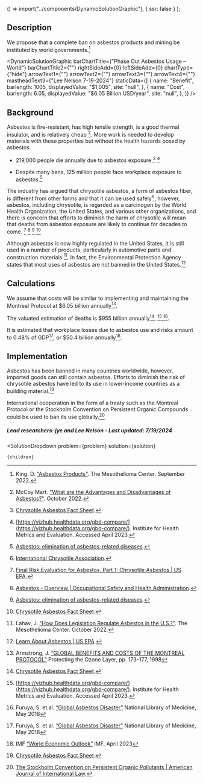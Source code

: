
  () => import("../components/DynamicSolutionGraphic"),
  { ssr: false }
);


## Description
We propose that a complete ban on asbestos products and mining be instituted by world governments.[^2]

<DynamicSolutionGraphic
  barChartTitle={"Phase Out Asbestos Usage – World"}
  barChartTitle2={""}
  rightSideAdd={0}
  leftSideAdd={0}
  chartType={"hide"}
  arrowText1={""}
  arrowText2={""}
  arrowText3={""}
  arrowText4={""}
  mastheadText3={"Lee Nelson 7-19-2024"}
 staticData={[
    {
     name: "Benefit",
      barlength: 1005,
      displayedValue: "$1,005",
      site: "null",
    },
    {
      name: "Cost",
      barlength: 6.05,
      displayedValue: "$6.05 Billion USD/year",
      site: "null",
    },
  ]}
/>

## Background
Asbestos is fire-resistant, has high tensile strength, is a good thermal insulator, and is relatively cheap [^3]. More work is needed to develop materials with these properties but without the health hazards posed by asbestos.

- 219,000 people die annually due to asbestos exposure.[^"4"] [^"5"]

- Despite many bans, 125 million people face workplace exposure to asbestos.[^"10"]

The industry has argued that chrysotile asbestos, a form of asbestos fiber, is different from other forms and that it can be used safely[^"6"], however, asbestos, including chrysotile, is regarded as a carcinogen by the World Health Organization, the United States, and various other organizations, and there is concern that efforts to diminish the harm of chrysotile will mean that deaths from asbestos exposure are likely to continue for decades to come. [^"9"] [^"7"] [^"10"] [^"4"]

Although asbestos is now highly regulated in the United States, it is still used in a number of products, particularly in automotive parts and construction materials [^1]. In fact, the Environmental Protection Agency states that most uses of asbestos are not banned in the United States.[^"11"]

## Calculations
We assume that costs will be similar to implementing and maintaining the Montreal Protocol at $6.05 billion annually[^"13"].

The valuated estimation of deaths is $955 billion annually[^"4"], [^"5"],[^"14"].

It is estimated that workplace losses due to asbestos use and risks amount to 0.48% of GDP[^"14"], or $50.4 billion annually[^"15"].

## Implementation
Asbestos has been banned in many countries worldwide, however, imported goods can still contain asbestos. Efforts to diminish the risk of chrysotile asbestos have led to its use in lower-income countries as a building material.[^"4"]

International cooperation in the form of a treaty such as the Montreal Protocol or the Stockholm Convention on Persistent Organic Compounds could be used to ban its use globally.[^"12"]

##### Lead researchers: jye and Lee Nelson - Last updated: 7/19/2024

[^1]: Lahav, J. ["How Does Legislation Regulate Asbestos in the U.S.?"](https://www.asbestos.com/mesothelioma-lawyer/legislation/). The Mesothelioma Center. October 2022.

[^2]: King. D. ["Asbestos Products"](https://www.asbestos.com/products/). The Mesothelioma Center. September 2022.

[^3]: McCoy Mart. ["What are the Advantages and Disadvantages of Asbestos?"](https://mccoymart.com/post/advantages-disadvantages-asbestos/). October 2022.

[^"4"]:  [Chrysotile Asbestos Fact Sheet](https://www.asbestossafety.gov.au/find-out-about-asbestos/asbestos-safety-information/chrysotile-asbestos-fact-sheet).

[^"5"]:  [https://vizhub.healthdata.org/gbd-compare/](https://vizhub.healthdata.org/gbd-compare/). Institute for Health Metrics and Evaluation. Accessed April 2023.

[^"6"]:  [International Chrysotile Association](https://chrysotileassociation.com/).

[^"7"]:  [Asbestos - Overview | Occupational Safety and Health Administration](https://www.osha.gov/asbestos).

[^"8"]:  [Non-asbestiform elongate mineral particles and mesothelioma risk: Human and experimental evidence - ScienceDirect](https://www.sciencedirect.com/science/article/pii/S0013935122019053).

[^"9"]:  [Final Risk Evaluation for Asbestos, Part 1: Chrysotile Asbestos | US EPA](https://www.epa.gov/assessing-and-managing-chemicals-under-tsca/final-risk-evaluation-asbestos-part-1-chrysotile).

[^"10"]:  [Asbestos: elimination of asbestos-related diseases](https://www.who.int/news-room/fact-sheets/detail/asbestos-elimination-of-asbestos-related-diseases).

[^"11"]:  [Learn About Asbestos | US EPA](https://www.epa.gov/asbestos/learn-about-asbestos).

[^"12"]: [The Stockholm Convention on Persistent Organic Pollutants | American Journal of International Law](https://www.cambridge.org/core/journals/american-journal-of-international-law/article/abs/stockholm-convention-on-persistent-organic-pollutants/47E6AE71CC66943C239D5383B2B935C0).

[^"13"]: Armstrong, J. [“GLOBAL BENEFITS AND COSTS OF THE MONTREAL PROTOCOL”](https://link.springer.com/chapter/10.1007/978-1-4615-5585-8_26) Protecting the Ozone Layer, pp. 173-177, 1998

[^"14"]: Furuya, S. et al. [“Global Asbestos Disaster”](https://www.ncbi.nlm.nih.gov/pmc/articles/PMC5982039/) National Library of Medicine, May 2018

[^"15"]: IMF [“World Economic Outlook”](https://www.imf.org/-/media/Files/Publications/WEO/2023/April/English/text.ashx) IMF, April 2023


  <SolutionDropdown 
    problem={problem} 
    solution={solution}
  >
    {children}
  </SolutionDropdown>
